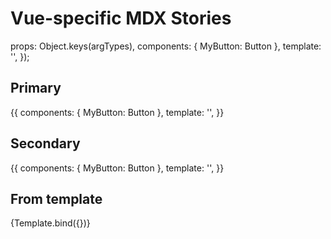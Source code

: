 
<Meta title="stories/renderers/vue/vue-mdx" />

# Vue-specific MDX Stories


  props: Object.keys(argTypes),
  components: { MyButton: Button },
  template: '<my-button :color="color" :primary="primary" :children="children" />',
});

## Primary

<Canvas>
  <Story name="Primary">
    {{
      components: { MyButton: Button },
      template: '<my-button :primary="true" children="Primary button" />',
    }}
  </Story>
</Canvas>

## Secondary

<Canvas>
  <Story name="Secondary">
    {{
      components: { MyButton: Button },
      template: '<my-button :primary="false" children="Secondary button" />',
    }}
  </Story>
</Canvas>

## From template

<Canvas>
  <Story name="From Template" args={{ children: 'From template' }}>
    {Template.bind({})}
  </Story>
</Canvas>
